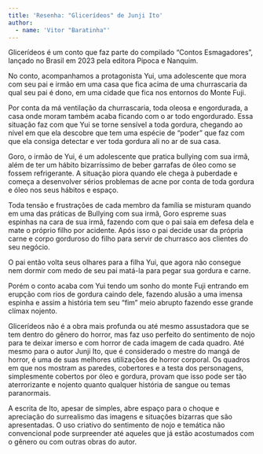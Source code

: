 ```yaml
---
title: 'Resenha: "Glicerídeos" de Junji Ito'
author: 
  - name: 'Vitor "Baratinha"'
---
```


Glicerídeos é um conto que faz parte do compilado  “Contos Esmagadores”, lançado no Brasil em 2023 pela editora Pipoca e Nanquim.

No conto, acompanhamos a protagonista Yui, uma adolescente que mora com seu pai e irmão em uma casa que fica acima de uma churrascaria da qual seu pai é dono, em uma cidade que fica nos entornos do Monte Fuji.

Por conta da má ventilação da churrascaria, toda oleosa e engordurada, a casa onde moram também acaba ficando com o ar todo engordurado. Essa situação faz com que Yui se torne sensível a toda gordura, chegando ao nível em que ela descobre que tem uma espécie de “poder” que faz com que ela consiga detectar e ver toda gordura ali no ar de sua casa.


Goro, o irmão de Yui, é um adolescente que pratica bullying com sua irmã, além de ter um hábito bizarríssimo de beber garrafas de óleo como se fossem refrigerante. A situação piora quando ele chega à puberdade e começa a desenvolver sérios problemas de acne por conta de toda gordura e óleo nos seus hábitos e espaço.

Toda tensão e frustrações de cada membro da família se misturam quando em uma das práticas de Bullying com sua irmã, Goro espreme suas espinhas na cara de sua irmã, fazendo com que o pai saia em defesa dela e mate o próprio filho por acidente. Após isso o pai decide usar da própria carne e corpo gorduroso do filho para servir de churrasco aos clientes do seu negócio.

O pai então volta seus olhares para a filha Yui, que agora não consegue nem dormir com medo de seu pai matá-la para pegar sua gordura e carne. 

Porém o conto acaba com Yui tendo um sonho do monte Fuji entrando em erupção com rios de gordura caindo dele, fazendo alusão a uma imensa espinha e assim a história tem seu “fim” meio abrupto fazendo esse grande clímax nojento.

Glicerídeos não é a obra mais profunda ou até mesmo assustadora que se tem dentro do gênero do horror, mas faz uso perfeito do sentimento de nojo para te deixar imerso e com horror de cada imagem de cada quadro. Até mesmo para o autor Junji Ito, que é considerado o mestre do mangá de horror, é uma de suas melhores utilizações de horror corporal.
Os quadros em que nos mostram as paredes, cobertores e a testa dos personagens, simplesmente cobertos por óleo e gordura, provam que isso pode ser tão aterrorizante e nojento quanto qualquer história de sangue ou temas paranormais.

A escrita de Ito, apesar de simples, abre espaço para o choque e apreciação do surrealismo das imagens e situações bizarras que são apresentadas. O uso criativo do sentimento de nojo e temática não convencional pode surpreender até aqueles que já estão acostumados com o gênero ou com outras obras do autor.

<a href="https://instagram.com/Obaratinha_"><i class="bi bi-instagram"></i></a>